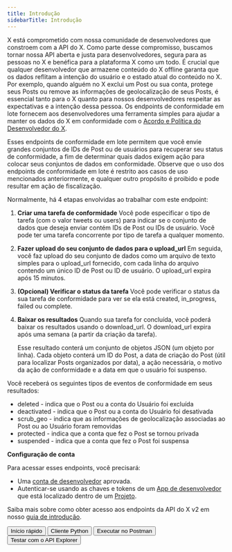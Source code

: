 ```yaml
---
title: Introdução
sidebarTitle: Introdução
---
```



X está comprometido com nossa comunidade de desenvolvedores que constroem com a API do X. Como parte desse compromisso, buscamos tornar nossa API aberta e justa para desenvolvedores, segura para as pessoas no X e benéfica para a plataforma X como um todo. É crucial que qualquer desenvolvedor que armazene conteúdo do X offline garanta que os dados reflitam a intenção do usuário e o estado atual do conteúdo no X. Por exemplo, quando alguém no X exclui um Post ou sua conta, protege seus Posts ou remove as informações de geolocalização de seus Posts, é essencial tanto para o X quanto para nossos desenvolvedores respeitar as expectativas e a intenção dessa pessoa. Os endpoints de conformidade em lote fornecem aos desenvolvedores uma ferramenta simples para ajudar a manter os dados do X em conformidade com o [Acordo e Política do Desenvolvedor do X](https://developer.x.com/en/developer-terms/policy). 

Esses endpoints de conformidade em lote permitem que você envie grandes conjuntos de IDs de Post ou de usuários para recuperar seu status de conformidade, a fim de determinar quais dados exigem ação para colocar seus conjuntos de dados em conformidade. Observe que o uso dos endpoints de conformidade em lote é restrito aos casos de uso mencionados anteriormente, e qualquer outro propósito é proibido e pode resultar em ação de fiscalização.

Normalmente, há 4 etapas envolvidas ao trabalhar com este endpoint:

1. **Criar uma tarefa de conformidade**
   Você pode especificar o tipo de tarefa (com o valor tweets ou users) para indicar se o conjunto de dados que deseja enviar contém IDs de Post ou IDs de usuário. Você pode ter uma tarefa concorrente por tipo de tarefa a qualquer momento.
2. **Fazer upload do seu conjunto de dados para o upload\_url**
   Em seguida, você faz upload do seu conjunto de dados como um arquivo de texto simples para o upload\_url fornecido, com cada linha do arquivo contendo um único ID de Post ou ID de usuário. O upload\_url expira após 15 minutos.
3. **(Opcional) Verificar o status da tarefa**
   Você pode verificar o status da sua tarefa de conformidade para ver se ela está created, in\_progress, failed ou complete.
4. **Baixar os resultados**
   Quando sua tarefa for concluída, você poderá baixar os resultados usando o download\_url. O download\_url expira após uma semana (a partir da criação da tarefa).

   Esse resultado conterá um conjunto de objetos JSON (um objeto por linha). Cada objeto conterá um ID do Post, a data de criação do Post (útil para localizar Posts organizados por data), a ação necessária, o motivo da ação de conformidade e a data em que o usuário foi suspenso.

Você receberá os seguintes tipos de eventos de conformidade em seus resultados:

- deleted - indica que o Post ou a conta do Usuário foi excluída
- deactivated - indica que o Post ou a conta do Usuário foi desativada
- scrub\_geo - indica que as informações de geolocalização associadas ao Post ou ao Usuário foram removidas
- protected - indica que a conta que fez o Post se tornou privada
- suspended - indica que a conta que fez o Post foi suspensa

**Configuração de conta**

Para acessar esses endpoints, você precisará:

- Uma [conta de desenvolvedor](https://developer.x.com/en/portal/petition/essential/basic-info) aprovada.
- Autenticar-se usando as chaves e tokens de um [App de desenvolvedor](/pt-BR/resources/fundamentals/developer-apps) que está localizado dentro de um [Projeto](/pt-BR/resources/fundamentals/projects). 

Saiba mais sobre como obter acesso aos endpoints da API do X v2 em nosso [guia de introdução](/pt-BR/x-api/getting-started/getting-access).

<div className="flex space-x-2">
  <Button href="/pt-BR/x-api/compliance/batch-compliance/quickstart">
    Início rápido
  </Button>

  <Button href="https://github.com/xdevplatform/compliant-client">
    Cliente Python
  </Button>

  <Button href="https://app.getpostman.com/run-collection/9956214-784efcda-ed4c-4491-a4c0-a26470a67400">
    Executar no Postman
  </Button>

  <Button href="https://developer.x.com/apitools/api?endpoint=/2/compliance/jobs">
    Testar com o API Explorer
  </Button>
</div>
